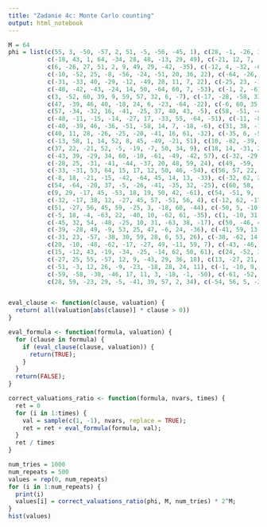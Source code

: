 ```yaml
---
title: "Zadanie 4c: Monte Carlo counting"
output: html_notebook
---
```


```r

M = 64
phi = list(c(55, 3, -50, -57, 2, 51, -5, -56, -45, 1), c(28, -1, -26, 35, 42, -43, 45, -56, -11, 6), 
           c(-18, 43, 1, 64, -34, 28, 48, -13, 29, 49), c(-21, 12, 7, -49, -25, -45, 8, -51, 5, -26), 
           c(6, -26, 27, 51, 2, 9, 49, 29, -42, -35), c(-12, 4, -32, -60, 2, 56, 31, 58, -19, -46), 
           c(-10, -52, 25, -8, -56, -24, -51, 20, 36, 22), c(-64, -26, -36, -14, 3, 42, -20, -59, 25, 33), 
           c(-31, -33, 40, -29, -12, -49, 28, 11, 7, 22), c(-25, 23, -17, -61, 34, 32, 24, -52, -21, -26), 
           c(-48, -42, -43, -24, 14, 50, -64, 60, 7, -53), c(-1, 2, -61, -24, -53, 34, -13, 36, -46, 3), 
           c(3, -52, 60, 39, 9, 59, 57, 32, 6, -7), c(-17, -28, -58, 33, 16, -22, -13, 26, 18, -11), 
           c(47, -39, 46, 40, -18, 24, 6, -23, -64, -22), c(-6, 60, 35, 1, 52, 18, -33, 43, 45, -11), 
           c(57, -34, -32, 16, -41, -25, 37, 40, 43, -5), c(58, -51, -40, 42, 5, 27, -41, 20, 32, 30), 
           c(-48, -11, -15, -14, -27, 17, -33, 55, -64, -51), c(-11, -8, 48, 57, 42, 64, 40, -45, 13, -25), 
           c(-40, -39, 46, -36, -51, -58, 14, 7, -18, -6), c(31, 38, -11, -45, -14, -9, -63, 27, -35, -46), 
           c(40, 11, 28, -26, -25, -20, -41, 16, 61, -32), c(-35, 6, -58, 30, 62, -36, -7, -37, 38, 51), 
           c(-13, 58, 1, 14, 52, 8, 45, -49, -21, 51), c(10, -62, -39, -57, 15, -40, 56, -31, -47, 23), 
           c(37, 22, -21, 52, -5, -19, -7, 50, 34, 9), c(18, 14, -31, 27, -2, 5, 3, 48, 63, -34), 
           c(-43, 39, -29, 34, 60, -10, -61, -49, -42, 57), c(-32, -29, -16, 53, -38, 52, -36, -62, -5, 45), 
           c(-28, 25, -31, -41, -44, -37, 20, 48, 59, 24), c(49, -59, -13, -56, -29, -2, -45, -62, -38, -26), 
           c(-33, -31, 53, 64, 15, 17, 12, 50, 46, -54), c(56, 57, 22, 4, 46, 21, 49, 14, 43, -41), 
           c(-8, 18, -21, -15, -42, -64, 45, 14, 13, -33), c(-32, 62, 2, 10, -49, -64, 15, -35, -20, -17), 
           c(54, -64, -20, 37, -5, -26, -41, -35, 32, -25), c(60, 58, -23, -43, -2, 15, 10, 9, 59, -45), 
           c(9, 29, -17, 45, -53, 18, 19, 50, 42, -61), c(54, -51, 9, -52, -40, -37, -18, -59, 48, 3), 
           c(-32, -17, 38, 12, -27, 45, 57, -51, 56, 4), c(-12, 62, -17, -50, -32, -45, -56, 46, 19, -61), 
           c(51, -27, 56, 45, 59, -25, 3, -18, 60, -44), c(-50, 5, -10, 12, -23, -41, 31, -59, -35, 30), 
           c(-5, 18, -4, -63, 22, -40, 10, -62, 61, -35), c(1, -10, 31, -41, 56, -17, -61, 22, 46, -14), 
           c(-45, 32, 54, -48, -25, 10, 31, -63, 38, -17), c(50, -46, 44, -57, -45, -1, -63, 15, 4, 12), 
           c(-39, -28, 49, -9, 53, 25, 47, -6, 24, -36), c(-41, 59, 13, 15, 21, -20, -19, 2, -22, 37), 
           c(-31, 23, -57, -38, 30, 59, 28, 6, 53, 26), c(-38, -62, 14, 26, 12, 46, 10, 35, -18, -43), 
           c(20, -10, -48, -62, -17, -27, 49, -11, 59, 7), c(-43, -46, -14, -31, -62, 52, -10, 40, -63, 32), 
           c(15, -12, 43, -19, -34, -25, -14, 62, 50, 61), c(24, -52, 32, 61, 18, -44, 49, 29, 55, -57), 
           c(-27, 25, 55, -57, 12, 9, -43, 29, 36, 18), c(13, -27, 21, -24, -8, 39, -60, 34, -11, 54), 
           c(-51, -3, 12, 26, -9, -23, -18, 28, 24, 11), c(-1, -10, 9, 35, -55, -30, 48, 53, -32, -24), 
           c(-59, -58, -30, -46, 17, 11, 3, -18, -1, -50), c(-61, -52, 17, -4, -44, -56, 64, 37, -47, 46), 
           c(28, 59, -23, 29, -5, -41, 39, 57, 2, 34), c(-54, 56, 5, -20, -6, 13, 49, 28, -42, 25))


eval_clause <- function(clause, valuation) {
  return( all(valuation[abs(clause)] * clause > 0))
}

eval_formula <- function(formula, valuation) {
  for (clause in formula) {
    if (eval_clause(clause, valuation)) {
      return(TRUE);
    }
  }
  return(FALSE);
}

correct_valuations_ratio <- function(formula, nvars, times) {
  ret = 0
  for (i in 1:times) {
    val = sample(c(1, -1), nvars, replace = TRUE);
    ret = ret + eval_formula(formula, val);
  }
  ret / times
}

num_tries = 1000
num_repeats = 500
values = rep(0, num_repeats)
for (i in 1:num_repeats) {
  print(i)
  values[i] = correct_valuations_ratio(phi, M, num_tries) * 2^M;
}
hist(values)
 ```
